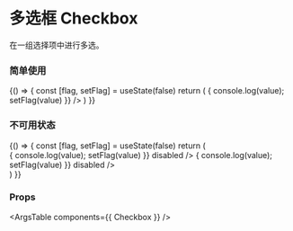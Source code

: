 
<Meta title="组件/多选框 Checkbox" component={Checkbox} />

# 多选框 Checkbox

在一组选择项中进行多选。

### 简单使用

<Canvas>
  <Story name="Checkbox">
    {() => {
      const [flag, setFlag] = useState(false)
      return (
        <Checkbox
          label={'Apple'}
          value={flag}
          onChange={(value) => { console.log(value); setFlag(value) }}
        />
      )
    }}
  </Story>
</Canvas>

### 不可用状态

<Canvas>
  <Story name="Disabled Checkbox">
    {() => {
      const [flag, setFlag] = useState(false)
      return (
        <div>
          <Checkbox
            className="mr-2"
            label={'Apple'}
            checked={flag}
            onChange={(value) => { console.log(value); setFlag(value) }}
            disabled
          />
          <Checkbox
            className="mr-2"
            label={'Banana'}
            checked={!flag}
            onChange={(value) => { console.log(value); setFlag(value) }}
            disabled
          />
        </div>
      )
    }}
  </Story>
</Canvas>

### Props

<ArgsTable components={{ Checkbox }} />